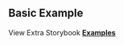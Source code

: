 
<Head>
  <title>Material React Table - Basic Example</title>
</Head>

## Basic Example

<Example />

View Extra Storybook **[Examples](https://www.material-react-table.dev/?path=/story/prop-playground--default)**
